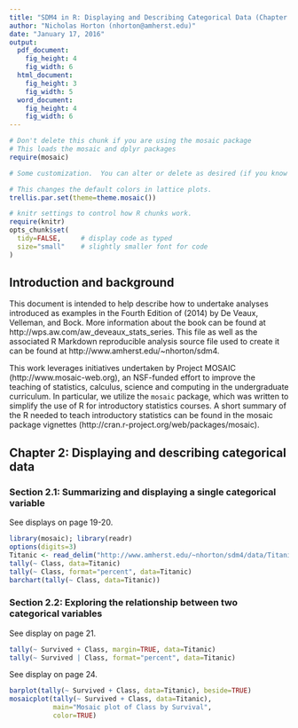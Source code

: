 ```yaml
---
title: "SDM4 in R: Displaying and Describing Categorical Data (Chapter 2)"
author: "Nicholas Horton (nhorton@amherst.edu)"
date: "January 17, 2016"
output: 
  pdf_document:
    fig_height: 4
    fig_width: 6
  html_document:
    fig_height: 3
    fig_width: 5
  word_document:
    fig_height: 4
    fig_width: 6
---
```



```r
# Don't delete this chunk if you are using the mosaic package
# This loads the mosaic and dplyr packages
require(mosaic)
```

```r
# Some customization.  You can alter or delete as desired (if you know what you are doing).

# This changes the default colors in lattice plots.
trellis.par.set(theme=theme.mosaic())  

# knitr settings to control how R chunks work.
require(knitr)
opts_chunk$set(
  tidy=FALSE,     # display code as typed
  size="small"    # slightly smaller font for code
)
```

## Introduction and background 

This document is intended to help describe how to undertake analyses introduced 
as examples in the Fourth Edition of \emph{Stats: Data and Models} (2014) by De Veaux, Velleman, and Bock.
More information about the book can be found at http://wps.aw.com/aw_deveaux_stats_series.  This
file as well as the associated R Markdown reproducible analysis source file used to create it can be found at http://www.amherst.edu/~nhorton/sdm4.

This work leverages initiatives undertaken by Project MOSAIC (http://www.mosaic-web.org), an NSF-funded effort to improve the teaching of statistics, calculus, science and computing in the undergraduate curriculum. In particular, we utilize the `mosaic` package, which was written to simplify the use of R for introductory statistics courses. A short summary of the R needed to teach introductory statistics can be found in the mosaic package vignettes (http://cran.r-project.org/web/packages/mosaic).

## Chapter 2: Displaying and describing categorical data

### Section 2.1: Summarizing and displaying a single categorical variable

See displays on page 19-20.

```r
library(mosaic); library(readr)
options(digits=3)
Titanic <- read_delim("http://www.amherst.edu/~nhorton/sdm4/data/Titanic.txt", delim="\t")
tally(~ Class, data=Titanic)
tally(~ Class, format="percent", data=Titanic)
barchart(tally(~ Class, data=Titanic))
```

### Section 2.2: Exploring the relationship between two categorical variables

See display on page 21.

```r
tally(~ Survived + Class, margin=TRUE, data=Titanic)
tally(~ Survived | Class, format="percent", data=Titanic)
```

See display on page 24.
```r
barplot(tally(~ Survived + Class, data=Titanic), beside=TRUE)
mosaicplot(tally(~ Survived + Class, data=Titanic), 
           main="Mosaic plot of Class by Survival",
           color=TRUE)

```
